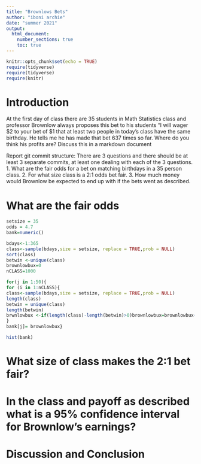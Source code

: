 ```yaml
---
title: "Brownlows Bets"
author: "iboni archie"
date: "summer 2021"
output: 
  html_document:
    number_sections: true
    toc: true
---
```


```r
knitr::opts_chunk$set(echo = TRUE)
require(tidyverse)
require(tidyverse)
require(knitr)
```


<!-- We recommend you use git branches -- create a separate branch for each major section i.e. Introduction, Methods, Results, Inferential Results, and Discussion and Conclusions - leave the YAML block untouched until the final merge where you put in your own name !-->

# Introduction

<!--In this section you explain what you are trying to show.  Where did the data come from?  What is the research or other question you are trying to answer?!-->

 At the first day of class there are 35 students in Math Statistics class and professor Brownlow always proposes this bet to his students "I will wager $2 to your bet of $1 that at least two people in today's class have  the same birthday.  He tells me he has made that bet 637 times so far. Where do you think his profits are? Discuss this in a markdown document
 
Report git commit structure:
There are 3 questions and there should be at least 3 separate commits, at least one dealing with each of the 3 questions.
1. What are the fair odds for a bet on matching birthdays in a 35 person class.
2. For what size class is a 2:1 odds bet fair.
3. How much money would Brownlow be expected to end up with if the bets went as described.

# What are the fair odds  


<!--Decide on your methods:  In this section explain the approach you will take to attack the issue --- how will you decide on a likely estimate of professor Brownlow's earnings or losses after 637 bets. Also explain how you construct a 95% confidence interval about your estimate of his winnings !-->

```r
setsize = 35
odds = 4.7
bank=numeric()
```




```r
bdays<-1:365
class<-sample(bdays,size = setsize, replace = TRUE,prob = NULL)
sort(class)
betwin <-unique(class)
brownlowbux=0
nCLASS=1000
```




```r
for(j in 1:50){
for (i in 1:nCLASS){
class<-sample(bdays,size = setsize, replace = TRUE,prob = NULL)
length(class)
betwin = unique(class)
length(betwin)
brwnlowbux <-if(length(class)-length(betwin)>0)brownlowbux=brownlowbux+1 else brownlowbux=brownlowbux-odds
}
bank[j]= brownlowbux}
```

```r
hist(bank)
```





# What size of class makes the 2:1 bet fair?  
<!--Explain and display the results of your method of coming up with the estimate of professor Brownlows betting profits!-->






# In the class and payoff as described what is a 95% confidence interval for Brownlow's earnings?
  
<!--Explain and display your method of coming up with a 95% confidence interval of  professor Brownlows winnings (or losings)-->


# Discussion and Conclusion

<!--Discussion and conclusion here.  If professor Brownlow is consistantly making or losing money how could he change his payout so that his profits center on zero?  Also discuss what size his class should be in order to have his current scheme balance at zero profit.!-->

